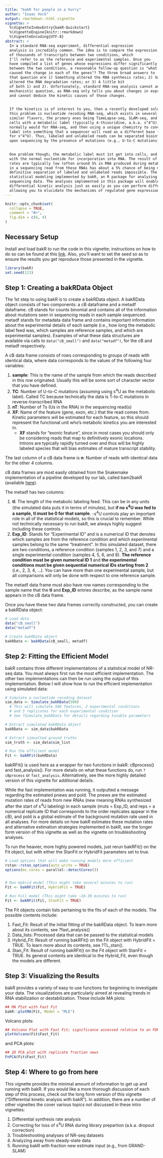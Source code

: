 ```yaml
---
title: "bakR for people in a hurry"
author: "Isaac Vock"
output: rmarkdown::html_vignette
vignette: >
  %\VignetteIndexEntry{bakR-Quickstart}
  %\VignetteEngine{knitr::rmarkdown}
  %\VignetteEncoding{UTF-8}
abstract: >
  In a standard RNA-seq experiment, differential expression 
  analysis is incredibly common. The idea is to compare the expression
  of thousands of transcripts between two conditions, which
  I'll refer to as the reference and experimental samples. Once you 
  have compiled a list of genes whose expressions differ significantly
  between the two conditions, a reasonable follow-up question is "what
  caused the change in each of the genes"? The three broad answers to
  that question are 1) Something altered the RNA synthesis rates; 2) Something
  altered the RNA degradation rates; or 3) A little bit
  of both 1) and 2). Unfortunately, standard RNA-seq analysis cannot answer this
  mechanistic question, as RNA-seq only tells you about changes in expression level
  and cannot deduce the kinetic causes of those changes. 
  
  
  If the kinetics is of interest to you, then a recently developed solution to 
  this problem is nucleotide recoding RNA-seq, which exists in several fundamentally 
  similar flavors, the primary ones being TimeLapse-seq, SLAM-seq, and TUC-seq. The strategy involves feeding
  cells with a metabolic label (typically 4-thiouridine, a.k.a. s^4^U), extracting the RNA as you
  normally would for RNA-seq, and then using a unique chemistry to convert the metabolic
  label into something that a sequencer will read as a different base (e.g., a cytosine analog
  for s^4^U). Thus, labeled and unlabeled reads can be separated bioinformatically
  upon sequencing by the presence of mutations (e.g., U-to-C mutations). 
  
  
  One problem though; the metabolic label must 1st get into cells, and then it must compete 
  with the normal nucleotide for incorporation into RNA. The result of this is that mutation
  rates are typically low (often around 5% in RNA produced during metabolic labeling, meaning that each U
  in a sequencing read from these RNAs has about a 5% chance of being mutated to a C), making simple and 
  definitive separation of labeled and unlabeled reads impossible. The solution: advanced
  statistical modeling implemented by bakR, an R package for analyzing nucleotide recoding
  sequencing data. The analyses implemented in this package will enable you to perform 
  differential kinetic analysis just as easily as you can perform differential expression analysis,
  allowing you to elucidate the mechanisms of regulated gene expression.
---
```



```r
knitr::opts_chunk$set(
  collapse = TRUE,
  comment = "#>",
  fig.dim = c(6, 4)
)
```

## Necessary Setup

Install and load bakR to run the code in this vignette; instructions on how to do so can be found at this [link](https://simonlabcode.github.io/bakR/index.html). Also, you'll want to set the seed so as to ensure the results you get reproduce those presented in the vignette. 

```r
library(bakR)
set.seed(123)
```

## Step 1: Creating a bakRData Object

The 1st step to using bakR is to create a bakRData
object. A bakRData object
consists of two components: a cB dataframe and a metadf dataframe.
cB stands for counts binomial and contains all of the information about
mutations seen in sequencing reads in each sample sequenced. metadf stands
for metadata data frame and contains important information about the
experimental details of each sample (i.e., how long the metabolic label
feed was, which samples are reference samples, and which are experimental
samples). Examples of what these data structures are available via calls to 
`data("cB_small")` and `data("metadf")`, for the cB and metadf respectively.


A cB data frame consists of rows corresponding to groups of reads with identical
data, where data corresponds to the values of the following four variables:

1. **sample**: This is the name of the sample from which the reads described in this
row originated. Usually this will be some sort of character vector that you have
defined.
1. **TC**: Number of U-to-C mutations (assuming using s^4^U as the metabolic label). Called TC because technically the data is T-to-C mutations in reverse-transcribed RNA
1. **nT**: Number of Ts (Us in the RNA) in the sequencing read(s)
1. **XF**: Name of the feature (gene, exon, etc.) that the read comes from. Kinetic parameters will be estimated for each feature, so this should represent the functional unit who's metabolic kinetics you are interested in. 
    * **XF** stands for "exonic feature", since in most cases you        should only be considering reads that map to definitively       exonic locations. Introns are typically rapidly turned          over and thus will be highly labeled species that will          bias estimates of mature transcript stability.
    
The last column of a cB data frame is **n**: Number of reads with identical data for the other 4 columns.

cB data frames are most easily obtained from the Snakemake implementation of a pipeline
developed by our lab, called bam2bakR (available [here](https://github.com/simonlabcode/bam2bakR)). 

The metadf has two columns:

1. **tl**: The length of the metabolic labeling feed. This can be in any units (the simulated data puts it in terms of minutes), but **if no s^4^U was fed to a sample, tl must be 0 for that sample**. -s^4^U controls play an important role in all of the statistical models, so this is crucial to remember. While not technically necessary to run bakR, we always highly suggest including these controls.
1. **Exp_ID**: Stands for "Experimental ID" and is a numerical ID that denotes which samples are from the reference condition and which experimental samples belong to the same "treatment". In this simulated dataset, there are two conditions, a reference condition (samples 1, 2, 3, and 7) and a single experimental condition (samples 4, 5, 6, and 8). **The reference condition must be given numerical ID 1** and **the experimental conditions must be given sequential numerical IDs starting from 2** (i.e., 2, 3, 4, ...). You can have more than one experimental sample, but all comparisons will only be done with respect to one reference sample.

The metadf data frame must also have row names corresponding to the sample name that the 
**tl** and **Exp_ID** entries describe, as the sample name appears in the cB data frame.

Once you have these two data frames correctly constructed, you can create a bakRData object:

```r
# Load data
data("cB_small")
data("metadf")

# Create bakRData object
bakRData <- bakRData(cB_small, metadf)

```

## Step 2: Fitting the Efficient Model

bakR contains three different implementations of a statistical model of NR-seq data.
You must always first run the most efficient implementation. The other two implementations
can then be run using the output of this implementation. Below I will show how to run 
the efficient implementation using simulated data:

```r
# Simulate a nucleotide recoding dataset
sim_data <- Simulate_bakRData(500)
  # This will simulate 500 features, 2 experimental conditions
  # and 3 replicates for each experimental condition
  # See ?Simulate_bakRData for details regarding tunable parameters

# Extract simulated bakRData object
bakRData <- sim_data$bakRData

# Extract simualted ground truths
sim_truth <- sim_data$sim_list

# Run the efficient model
Fit <- bakRFit(bakRData)

```

bakRFit() is used here as a wrapper for two functions in bakR: cBprocess() and fast_analysis(). For 
more details on what these functions do, run `?cBprocess` or `fast_analysis`. Alternatively,
see the more highly detailed version of this vignette for additional details.

While the fast implementation was running, it outputted a message regarding the estimated pnews and pold. The pnews are the estimated mutation rates of reads from new RNAs (new meaning RNAs synthesized after the start of s^4^U labeling) in each sample (muts = Exp_ID, and reps = a numerical replicate ID that corresponds to the order replicates appear in the cB), and pold is a global estimate of the background mutation rate used in all analyses. For more details on how bakR estimates these
mutation rates and alternative estimation strategies implemented in bakR, see the longer form version
of this vignette as well as the vignette on troubleshooting analyses.

To run the heavier, more highly powered models, just rerun bakRFit() on the Fit object, but with either the StanFit or HybridFit parameters set to true.

```r
# Load options that will make running models more efficient
rstan::rstan_options(auto_write = TRUE)
options(mc.cores = parallel::detectCores())


# Run Hybrid model (This might take several minutes to run)
Fit <- bakRFit(Fit, HybridFit = TRUE)

# Run Full model (This might take ~10-30 minutes to run)
Fit <- bakRFit(Fit, StanFit = TRUE)

```

The Fit objects contain lists pertaining to the fits of each of the models. The possible contents include:

1. Fast_Fit: Result of the initial fitting of the bakRData object. To learn more about its contents, see ?fast_analysis()
1. Data_lists: Processed data that can be passed to the statistical models
1. Hybrid_Fit: Result of running bakRFit() on the Fit object with HybridFit = TRUE. To learn more about its contents, see ?TL_stan().
1. Stan_Fit: Result of running bakRFit() on the Fit object with StanFit = TRUE. Its general contents are identical to the Hybrid_Fit, even though the models are different.

## Step 3: Visualizing the Results

bakR provides a variety of easy to use functions for beginning to investigate your data. The visualizations are particularly aimed at revealing trends in RNA stabilization or destabilization.
These include MA plots:

```r
## MA Plot with Fast Fit
bakR::plotMA(Fit, Model = "MLE")

```

Volcano plots: 

```r
## Volcano Plot with Fast Fit; significance assessed relative to an FDR control of 0.05
plotVolcano(Fit$Fast_Fit)

```

and PCA plots:

```r
## 2D PCA plot with replicate fraction news
FnPCA(Fit$Fast_Fit)

```

## Step 4: Where to go from here

This vignette provides the minimal amount of information to get up and running with bakR. If you would like a more thorough discussion of each step of this process, check out the long form version of this vignette ("Differential kinetic analysis with bakR"). In addition, there are a number of other vignettes the cover various topics not discussed in these intro vignettes:

1. Differential synthesis rate analysis
1. Correcting for loss of s^4^U RNA during library prepartion (a.k.a. dropout correction)
1. Troubleshooting analyses of NR-seq datasets
1. Analyzing away from steady-state data
1. Running bakR with fraction new estimate input (e.g., from GRAND-SLAM)
